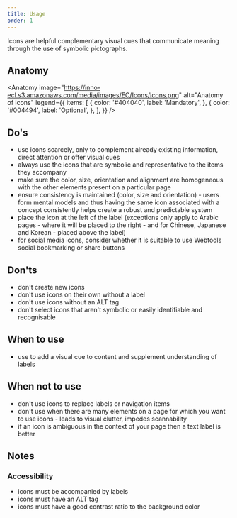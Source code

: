 ```yaml
---
title: Usage
order: 1
---
```



<Paragraph size="lead">
  Icons are helpful complementary visual cues that communicate meaning through
  the use of symbolic pictographs.
</Paragraph>

## Anatomy

<Anatomy
  image="https://inno-ecl.s3.amazonaws.com/media/images/EC/Icons/Icons.png"
  alt="Anatomy of icons"
  legend={{
    items: [
      {
        color: '#404040',
        label: 'Mandatory',
      },
      {
        color: '#004494',
        label: 'Optional',
      },
    ],
  }}
/>

## Do's

- use icons scarcely, only to complement already existing information, direct attention or offer visual cues
- always use the icons that are symbolic and representative to the items they accompany
- make sure the color, size, orientation and alignment are homogeneous with the other elements present on a particular page
- ensure consistency is maintained (color, size and orientation) - users form mental models and thus having the same icon associated with a concept consistently helps create a robust and predictable system
- place the icon at the left of the label (exceptions only apply to Arabic pages - where it will be placed to the right - and for Chinese, Japanese and Korean - placed above the label)
- for social media icons, consider whether it is suitable to use Webtools social bookmarking or share buttons

## Don'ts

- don't create new icons
- don't use icons on their own without a label
- don't use icons without an ALT tag
- don't select icons that aren't symbolic or easily identifiable and recognisable

## When to use

- use to add a visual cue to content and supplement understanding of labels

## When not to use

- don't use icons to replace labels or navigation items
- don't use when there are many elements on a page for which you want to use icons - leads to visual clutter, impedes scannability
- if an icon is ambiguous in the context of your page then a text label is better

## Notes

### Accessibility

- icons must be accompanied by labels
- icons must have an ALT tag
- icons must have a good contrast ratio to the background color
